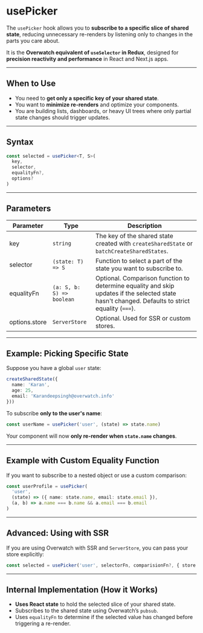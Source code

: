 # usePicker

The `usePicker` hook allows you to **subscribe to a specific slice of shared state**, reducing unnecessary re-renders by listening only to changes in the parts you care about.

It is the **Overwatch equivalent of `useSelector` in Redux**, designed for **precision reactivity and performance** in React and Next.js apps.

---

## When to Use

- You need to **get only a specific key of your shared state**.
- You want to **minimize re-renders** and optimize your components.
- You are building lists, dashboards, or heavy UI trees where only partial state changes should trigger updates.

---

## Syntax

```ts
const selected = usePicker<T, S>(
  key,
  selector,
  equalityFn?, 
  options?
)
````

---

## Parameters

| Parameter       | Type                      | Description                                                                                                                                     |
| --------------- | ------------------------- | ----------------------------------------------------------------------------------------------------------------------------------------------- |
| key           | `string`                  | The key of the shared state created with `createSharedState` or `batchCreateSharedStates`.                                                      |
| selector      | `(state: T) => S`         | Function to select a part of the state you want to subscribe to.                                                                                |
| equalityFn    | `(a: S, b: S) => boolean` | Optional. Comparison function to determine equality and skip updates if the selected state hasn't changed. Defaults to strict equality (`===`). |
| options.store | `ServerStore`             | Optional. Used for SSR or custom stores.                                                                                                        |

---

## Example: Picking Specific State

Suppose you have a global `user` state:

```ts
createSharedState({
  name: 'Karan',
  age: 25,
  email: 'Karandeepsingh@overwatch.info'
}))
```

To subscribe **only to the user's name**:

```ts
const userName = usePicker('user', (state) => state.name)
```

Your component will now **only re-render when `state.name` changes**.

---

## Example with Custom Equality Function

If you want to subscribe to a nested object or use a custom comparison:

```ts
const userProfile = usePicker(
  'user',
  (state) => ({ name: state.name, email: state.email }),
  (a, b) => a.name === b.name && a.email === b.email
)
```

---

## Advanced: Using with SSR

If you are using Overwatch with SSR and `ServerStore`, you can pass your store explicitly:

```ts
const selected = usePicker('user', selectorFn, comparisionFn?, { store: serverStore })
```

---

## Internal Implementation (How it Works)

* **Uses React state** to hold the selected slice of your shared state.
* Subscribes to the shared state using Overwatch’s `pubsub`.
* Uses `equalityFn` to determine if the selected value has changed before triggering a re-render.

